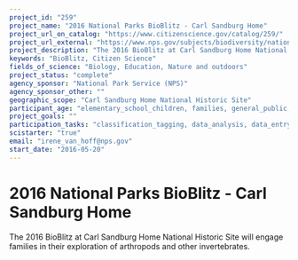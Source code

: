 ```yaml
---
project_id: "259"
project_name: "2016 National Parks BioBlitz - Carl Sandburg Home"
project_url_on_catalog: "https://www.citizenscience.gov/catalog/259/"
project_url_external: "https://www.nps.gov/subjects/biodiversity/national-parks-bioblitz.htm"
project_description: "The 2016 BioBlitz at Carl Sandburg Home National Historic Site will engage families in their exploration of arthropods and other invertebrates."
keywords: "BioBlitz, Citizen Science"
fields_of_science: "Biology, Education, Nature and outdoors"
project_status: "complete"
agency_sponsor: "National Park Service (NPS)"
agency_sponsor_other: ""
geographic_scope: "Carl Sandburg Home National Historic Site"
participant_age: "elementary_school_children, families, general_public, middle_school_children, targeted_group, teens"
project_goals: ""
participation_tasks: "classification_tagging, data_analysis, data_entry, finding_entities, identification, learning, observation, site_selection_description, specimen_sample_collection"
scistarter: "true"
email: "irene_van_hoff@nps.gov"
start_date: "2016-05-20"
---
```


# 2016 National Parks BioBlitz - Carl Sandburg Home

The 2016 BioBlitz at Carl Sandburg Home National Historic Site will engage families in their exploration of arthropods and other invertebrates.
